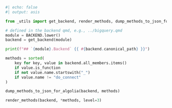 ```python
#| echo: false
#| output: asis

from _utils import get_backend, render_methods, dump_methods_to_json_for_algolia

# defined in the backend qmd, e.g., ../bigquery.qmd
module = BACKEND.lower()
backend = get_backend(module)

print(f"## `{module}.Backend` {{ #{backend.canonical_path} }}")

methods = sorted(
    key for key, value in backend.all_members.items()
    if value.is_function
    if not value.name.startswith("_")
    if value.name != "do_connect"
)

dump_methods_to_json_for_algolia(backend, methods)

render_methods(backend, *methods, level=3)
```
